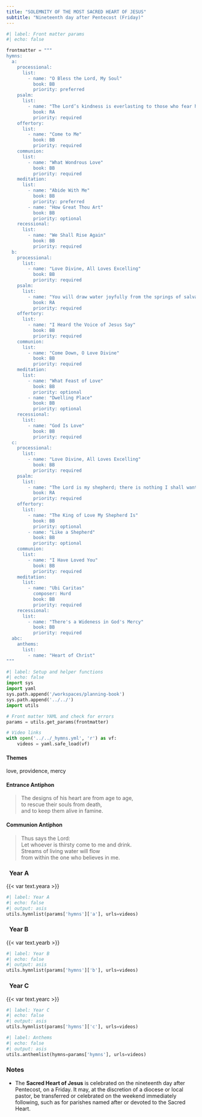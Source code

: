 ```yaml
---
title: "SOLEMNITY OF THE MOST SACRED HEART OF JESUS"
subtitle: "Nineteenth day after Pentecost (Friday)"
---
```


```python
#| label: Front matter params
#| echo: false

frontmatter = """
hymns:
  a:
    processional:
      list:
        - name: "O Bless the Lord, My Soul"
          book: BB
          priority: preferred
    psalm:
      list:
        - name: "The Lord’s kindness is everlasting to those who fear him."
          book: RA
          priority: required
    offertory:
      list:
        - name: "Come to Me"
          book: BB
          priority: required
    communion:
      list:
        - name: "What Wondrous Love"
          book: BB
          priority: required
    meditation:
      list:
        - name: "Abide With Me"
          book: BB
          priority: preferred
        - name: "How Great Thou Art"
          book: BB
          priority: optional
    recessional:
      list:
        - name: "We Shall Rise Again"
          book: BB
          priority: required
  b:
    processional:
      list:
        - name: "Love Divine, All Loves Excelling"
          book: BB
          priority: required
    psalm:
      list:
        - name: "You will draw water joyfully from the springs of salvation."
          book: RA
          priority: required
    offertory:
      list:
        - name: "I Heard the Voice of Jesus Say"
          book: BB
          priority: required
    communion:
      list:
        - name: "Come Down, O Love Divine"
          book: BB
          priority: required
    meditation:
      list:
        - name: "What Feast of Love"
          book: BB
          priority: optional
        - name: "Dwelling Place"
          book: BB
          priority: optional
    recessional:
      list:
        - name: "God Is Love"
          book: BB
          priority: required
  c:
    processional:
      list:
        - name: "Love Divine, All Loves Excelling"
          book: BB
          priority: required
    psalm:
      list:
        - name: "The Lord is my shepherd; there is nothing I shall want."
          book: RA
          priority: required
    offertory:
      list:
        - name: "The King of Love My Shepherd Is"
          book: BB
          priority: optional
        - name: "Like a Shepherd"
          book: BB
          priority: optional
    communion:
      list:
        - name: "I Have Loved You"
          book: BB
          priority: required
    meditation:
      list:
        - name: "Ubi Caritas"
          composer: Hurd
          book: BB
          priority: required
    recessional:
      list:
        - name: "There's a Wideness in God's Mercy"
          book: BB
          priority: required
  abc:
    anthems:
      list:
        - name: "Heart of Christ"
"""
```

```python
#| label: Setup and helper functions
#| echo: false
import sys
import yaml
sys.path.append('/workspaces/planning-book')
sys.path.append('../../')
import utils

# Front matter YAML and check for errors
params = utils.get_params(frontmatter)

# Video links
with open('../../_hymns.yml', 'r') as vf:
    videos = yaml.safe_load(vf)
```

:::  {.red}
#### **Themes**
:::

love, providence, mercy

:::  {.red}
#### **Entrance Antiphon**
:::

> The designs of his heart are from age to age,  
> to rescue their souls from death,  
> and to keep them alive in famine.

:::  {.red}
#### **Communion Antiphon**
:::

> Thus says the Lord:  
> Let whoever is thirsty come to me and drink.  
> Streams of living water will flow  
> from within the one who believes in me.

::: {.titlered}
### &nbsp; Year A
:::
{{< var text.yeara >}}

```python
#| label: Year A
#| echo: false
#| output: asis
utils.hymnlist(params['hymns']['a'], urls=videos)
```

::: {.titlered}
### &nbsp; Year B
:::
{{< var text.yearb >}}

```python
#| label: Year B
#| echo: false
#| output: asis
utils.hymnlist(params['hymns']['b'], urls=videos)
```

::: {.titlered}
### &nbsp; Year C
:::
{{< var text.yearc >}}

```python
#| label: Year C
#| echo: false
#| output: asis
utils.hymnlist(params['hymns']['c'], urls=videos)
```


```python
#| label: Anthems
#| echo: false
#| output: asis
utils.anthemlist(hymns=params['hymns'], urls=videos)
```

::: {.red}
### Notes
:::

* The **Sacred Heart of Jesus** is celebrated on the nineteenth day after
Pentecost, on a Friday. It may, at the discretion of a diocese or local pastor, be transferred or celebrated on the weekend immediately following, such as for parishes named after or devoted to the Sacred Heart.